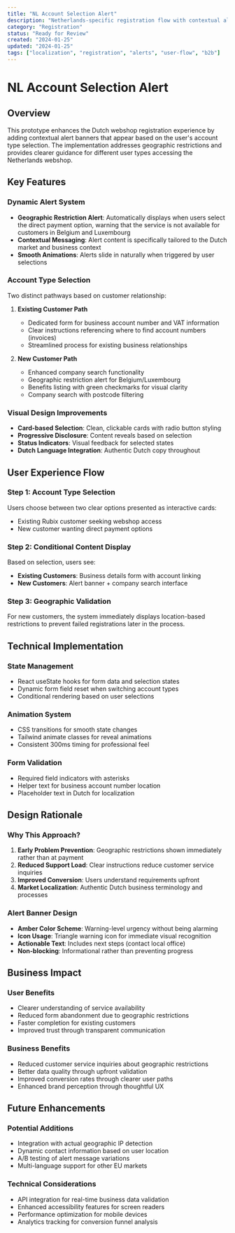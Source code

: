```yaml
---
title: "NL Account Selection Alert"
description: "Netherlands-specific registration flow with contextual alert banners for improved user guidance and geographic restrictions"
category: "Registration"
status: "Ready for Review"
created: "2024-01-25"
updated: "2024-01-25"
tags: ["localization", "registration", "alerts", "user-flow", "b2b"]
---
```


# NL Account Selection Alert

## Overview

This prototype enhances the Dutch webshop registration experience by adding contextual alert banners that appear based on the user's account type selection. The implementation addresses geographic restrictions and provides clearer guidance for different user types accessing the Netherlands webshop.

## Key Features

### Dynamic Alert System
- **Geographic Restriction Alert**: Automatically displays when users select the direct payment option, warning that the service is not available for customers in Belgium and Luxembourg
- **Contextual Messaging**: Alert content is specifically tailored to the Dutch market and business context
- **Smooth Animations**: Alerts slide in naturally when triggered by user selections

### Account Type Selection
Two distinct pathways based on customer relationship:

1. **Existing Customer Path**
   - Dedicated form for business account number and VAT information
   - Clear instructions referencing where to find account numbers (invoices)
   - Streamlined process for existing business relationships

2. **New Customer Path**  
   - Enhanced company search functionality
   - Geographic restriction alert for Belgium/Luxembourg
   - Benefits listing with green checkmarks for visual clarity
   - Company search with postcode filtering

### Visual Design Improvements
- **Card-based Selection**: Clean, clickable cards with radio button styling
- **Progressive Disclosure**: Content reveals based on selection
- **Status Indicators**: Visual feedback for selected states
- **Dutch Language Integration**: Authentic Dutch copy throughout

## User Experience Flow

### Step 1: Account Type Selection
Users choose between two clear options presented as interactive cards:
- Existing Rubix customer seeking webshop access
- New customer wanting direct payment options

### Step 2: Conditional Content Display
Based on selection, users see:
- **Existing Customers**: Business details form with account linking
- **New Customers**: Alert banner + company search interface

### Step 3: Geographic Validation
For new customers, the system immediately displays location-based restrictions to prevent failed registrations later in the process.

## Technical Implementation

### State Management
- React useState hooks for form data and selection states
- Dynamic form field reset when switching account types
- Conditional rendering based on user selections

### Animation System
- CSS transitions for smooth state changes
- Tailwind animate classes for reveal animations
- Consistent 300ms timing for professional feel

### Form Validation
- Required field indicators with asterisks
- Helper text for business account number location
- Placeholder text in Dutch for localization

## Design Rationale

### Why This Approach?
1. **Early Problem Prevention**: Geographic restrictions shown immediately rather than at payment
2. **Reduced Support Load**: Clear instructions reduce customer service inquiries
3. **Improved Conversion**: Users understand requirements upfront
4. **Market Localization**: Authentic Dutch business terminology and processes

### Alert Banner Design
- **Amber Color Scheme**: Warning-level urgency without being alarming
- **Icon Usage**: Triangle warning icon for immediate visual recognition
- **Actionable Text**: Includes next steps (contact local office)
- **Non-blocking**: Informational rather than preventing progress

## Business Impact

### User Benefits
- Clearer understanding of service availability
- Reduced form abandonment due to geographic restrictions
- Faster completion for existing customers
- Improved trust through transparent communication

### Business Benefits
- Reduced customer service inquiries about geographic restrictions
- Better data quality through upfront validation
- Improved conversion rates through clearer user paths
- Enhanced brand perception through thoughtful UX

## Future Enhancements

### Potential Additions
- Integration with actual geographic IP detection
- Dynamic contact information based on user location
- A/B testing of alert message variations
- Multi-language support for other EU markets

### Technical Considerations
- API integration for real-time business data validation
- Enhanced accessibility features for screen readers
- Performance optimization for mobile devices
- Analytics tracking for conversion funnel analysis 